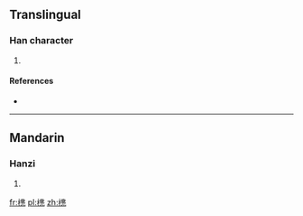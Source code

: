 ==Translingual==

===Han character===
{{Han char|rn=75|rad=木|as=12|sn=16|four=|canj=DLMU,DLPN}}

# {{defn|Han|sort=木12}}

====References====
* {{Han ref|kx=0555.311|hdz=21290.081|uh=6A77|ud=27255}}

----

==Mandarin==

===Hanzi===
{{cmn-hanzi|pin=[[dōu]] ([[dou1]])|wg=tou<sup>1</sup>}}

# {{defn|lang=cmn|sort=木12}}

[[fr:橷]]
[[pl:橷]]
[[zh:橷]]